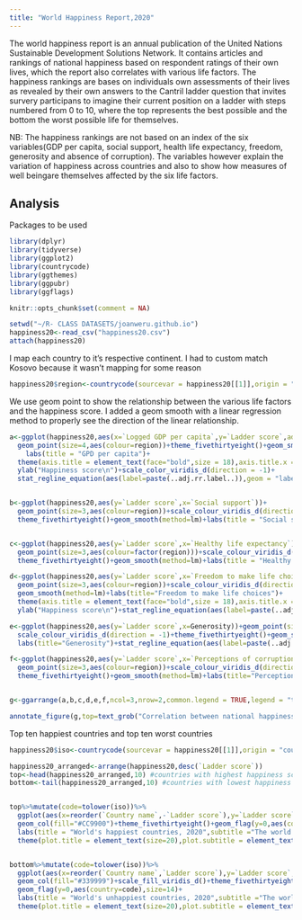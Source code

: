 ```yaml
---
title: "World Happiness Report,2020"
---
```



The world happiness report is an annual publication of the United Nations Sustainable Development Solutions Network. It contains articles and rankings of national happiness based on respondent ratings of their own lives, which the report also correlates with various life factors. The happiness rankings are bases on individuals own assessments of their lives as revealed by their own answers to the Cantril ladder question that invites survery participans to imagine their current position on a ladder with steps numbered from 0 to 10, where the top represents the best possible and the bottom the worst possible life for themselves.

NB: The happiness rankings are not based on an index of the six variables(GDP per capita, social support, health life expectancy, freedom, generosity and absence of corruption). The variables however explain the variation of happiness across countries and also to show how measures of well beingare themselves affected by the six life factors. 


## Analysis

Packages to be used
```r
library(dplyr)
library(tidyverse)
library(ggplot2)
library(countrycode)
library(ggthemes)
library(ggpubr)
library(ggflags)
```

```r
knitr::opts_chunk$set(comment = NA)
```

```r
setwd("~/R- CLASS DATASETS/joanweru.github.io")
happiness20<-read_csv("happiness20.csv")
attach(happiness20)
```


I map each country to it's respective continent. I had to custom match Kosovo because it wasn't mapping for some reason

```r
happiness20$region<-countrycode(sourcevar = happiness20[[1]],origin = "country.name",destination = "continent",custom_match = c(Kosovo="Europe"))
```

We use geom point to show the relationship between the various life factors and the happiness score.
I added a geom smooth with a linear regression method to properly see the direction of the linear relationship.


```r
a<-ggplot(happiness20,aes(x=`Logged GDP per capita`,y=`Ladder score`,add="reg.line"))+
  geom_point(size=4,aes(colour=region))+theme_fivethirtyeight()+geom_smooth(method = lm)+
    labs(title = "GPD per capita")+
  theme(axis.title = element_text(face="bold",size = 18),axis.title.x = element_blank(),legend.position = "top")+
  ylab("Happiness score\n")+scale_color_viridis_d(direction = -1)+
  stat_regline_equation(aes(label=paste(..adj.rr.label..)),geom = "label",position = "identity")


b<-ggplot(happiness20,aes(y=`Ladder score`,x=`Social support`))+
  geom_point(size=3,aes(colour=region))+scale_colour_viridis_d(direction = -1)+
  theme_fivethirtyeight()+geom_smooth(method=lm)+labs(title = "Social support")+stat_regline_equation(aes(label=paste(..adj.rr.label..)),position = "identity",geom = "label",)


c<-ggplot(happiness20,aes(y=`Ladder score`,x=`Healthy life expectancy`))+
  geom_point(size=3,aes(colour=factor(region)))+scale_colour_viridis_d(direction = -1)+
  theme_fivethirtyeight()+geom_smooth(method=lm)+labs(title = "Healthy life expectancy")+stat_regline_equation(aes(label=paste(..adj.rr.label..)),geom = "label",position = "identity")

d<-ggplot(happiness20,aes(y=`Ladder score`,x=`Freedom to make life choices`))+
  geom_point(size=3,aes(colour=region))+scale_colour_viridis_d(direction = -1)+theme_fivethirtyeight()+
  geom_smooth(method=lm)+labs(title="Freedom to make life choices")+
  theme(axis.title = element_text(face="bold",size = 18),axis.title.x = element_blank())+
  ylab("Happiness score\n")+stat_regline_equation(aes(label=paste(..adj.rr.label..)),position = "identity",geom = "label",)

e<-ggplot(happiness20,aes(y=`Ladder score`,x=Generosity))+geom_point(size=3,aes(colour=region))+
  scale_colour_viridis_d(direction = -1)+theme_fivethirtyeight()+geom_smooth(method="lm")+
  labs(title="Generosity")+stat_regline_equation(aes(label=paste(..adj.rr.label..)),position = "identity",geom = "label",)

f<-ggplot(happiness20,aes(y=`Ladder score`,x=`Perceptions of corruption`))+
  geom_point(size=3,aes(colour=region))+scale_colour_viridis_d(direction = -1)+
  theme_fivethirtyeight()+geom_smooth(method=lm)+labs(title="Perceptions of corruption")+stat_regline_equation(aes(label=paste(..adj.rr.label..)),position = "identity",geom = "label",)


g<-ggarrange(a,b,c,d,e,f,ncol=3,nrow=2,common.legend = TRUE,legend = "top")

annotate_figure(g,top=text_grob("Correlation between national happiness and various life factors",face ="bold",family="sans",size=25,color ="black" ),bottom=text_grob("The world happiness report is an annual publication of the United Nations Sustainable Development Solutions Network. It contains articles \n and rankings of national happiness based on respondent ratings of their own lives, which the report also correlates with various life factors.\n Source:Our World in Data \n Github:@joanweru",hjust=1,x=1,color = "#3C3C3C",face="bold"))


```


Top ten happiest countries and top ten worst countries
```r
happiness20$iso<-countrycode(sourcevar = happiness20[[1]],origin = "country.name",destination = "iso2c",custom_match = c(Kosovo="Europe"))

happiness20_arranged<-arrange(happiness20,desc(`Ladder score`))
top<-head(happiness20_arranged,10) #countries with highest happiness score
bottom<-tail(happiness20_arranged,10) #countries with lowest happiness score


top%>%mutate(code=tolower(iso))%>%
  ggplot(aes(x=reorder(`Country name`,-`Ladder score`),y=`Ladder score`,fill=region))+
  geom_col(fill="#CC9900")+theme_fivethirtyeight()+geom_flag(y=0,aes(country=code),size=14)+
  labs(title = "World's happiest countries, 2020",subtitle ="The world happiness report is an annual publication of the United Nations Sustainable Development  Solutions Network.\n It contains articles, and rankings of national happiness based  on respondent ratings of their own lives, which the report \n also correlates with various life factors.",caption = "Source:Our World in Data \n Github:@joanweru")+
  theme(plot.title = element_text(size=20),plot.subtitle = element_text(face="bold"))


bottom%>%mutate(code=tolower(iso))%>%
  ggplot(aes(x=reorder(`Country name`,`Ladder score`),y=`Ladder score`,fill=region))+
  geom_col(fill="#339999")+scale_fill_viridis_d()+theme_fivethirtyeight()+
  geom_flag(y=0,aes(country=code),size=14)+
  labs(title = "World's unhappiest countries, 2020",subtitle ="The world happiness report is an annual publication of the United Nations Sustainable Development Solutions Network.\n It contains articles  and rankings of national happiness based  on respondent ratings of their own lives, which the report\n also correlates with various life factors.",caption = "Source:Our World in Data \n Github:@joanweru ")+
  theme(plot.title = element_text(size=20),plot.subtitle = element_text(face = "bold"))

```
